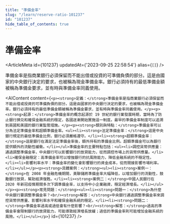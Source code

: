 ```yaml
---
title: "準備金率"
slug: "/learn/reserve-ratio-101237"
id: "101237"
hide_table_of_contents: true
---
```



# 準備金率

<ArticleMeta id={101237} updatedAt={'2023-09-25 22:58:54'} alias={`[]`} />
<div className='border-solid border-b border-t-0 my-4 border-[var(--ifm-color-gray-300)]' />

準備金率是指商業銀行必須保留而不能出借或投資的可準備負債的部分。這是由國家的中央銀行決定的要求，也被稱為現金準備金率。銀行必須持有的最低準備金額被稱為準備金要求，並有時與準備金率同義使用。

<AIContent content={`<p><strong>定義：</strong>準備金率是指商業銀行必須保留而不能出借或投資的可準備負債的部分。這是由國家的中央銀行決定的要求，也被稱為現金準備金率。銀行必須持有的最低準備金額被稱為準備金要求，並有時與準備金率同義使用。</p><p><strong>起源：</strong>準備金率的概念起源於 19 世紀的銀行業發展時期，當時為了防止銀行擠兑和確保金融系統的穩定，各國逐漸開始實施這一制度。最早的準備金率制度可以追溯到英國和美國的銀行業監管措施。</p><p><strong>類別與特點：</strong>準備金率可以分為法定準備金率和超額準備金率。<ul><li><strong>法定準備金率：</strong>這是中央銀行規定的最低準備金比例，銀行必須嚴格遵守。</li><li><strong>超額準備金率：</strong>這是銀行在滿足法定準備金率後，額外持有的準備金比例。超額準備金可以為銀行提供額外的流動性緩衝。</li></ul>準備金率的主要特點包括：<ul><li>調控貨幣供應量：通過調整準備金率，中央銀行可以影響銀行的放貸能力，從而調控市場上的貨幣供應量。</li><li>確保金融穩定：高準備金率可以增強銀行的抗風險能力，降低金融系統的不穩定性。</li><li>影響利率水平：準備金率的變化會影響銀行的資金成本，從而間接影響市場利率。</li></ul></p><p><strong>具體案例：</strong><ul><li><strong>案例一：</strong>在 2008 年金融危機期間，美聯儲將準備金率大幅降低，以增加銀行的流動性，鼓勵銀行放貸，幫助經濟復甦。</li><li><strong>案例二：</strong>中國人民銀行在 2020 年新冠疫情期間多次下調準備金率，以支持中小企業融資，穩定經濟增長。</li></ul></p><p><strong>常見問題：</strong><ul><li><strong>問題一：</strong>為什麼中央銀行要調整準備金率？<br/><strong>解答：</strong>中央銀行通過調整準備金率來調控貨幣供應量、影響利率水平和確保金融系統的穩定。</li><li><strong>問題二：</strong>準備金率過高或過低會有什麼影響？<br/><strong>解答：</strong>過高的準備金率會限制銀行的放貸能力，可能導致經濟增長放緩；過低的準備金率則可能增加金融系統的風險。</li></ul></p>`} id={101237} />
